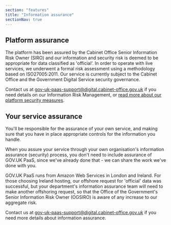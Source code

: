 ```yaml
---
section: "features"
title: "Information assurance"
sectionNav: true
---
```


## Platform assurance

The platform has been assured by the Cabinet Office Senior Information Risk Owner (SIRO) and our information and security risk is deemed to be appropriate for data classified as 'official'. In order to operate with live services, we underwent a formal risk assessment using a methodology based on ISO27005:2011. Our service is currently subject to the Cabinet Office and the Government Digital Service security governance.

Contact us at [gov-uk-paas-support@digital.cabinet-office.gov.uk](mailto:gov-uk-paas-support@digital.cabinet-office.gov.uk) if you need details on our Information Risk Management, or [read more about our platform security measures](/security).

## Your service assurance

You'll be responsible for the assurance of your own service, and making sure that you have in place appropriate controls for the information you handle.

When you assure your service through your own organisation's information assurance (security) process, you don't need to include assurance of GOV.UK PaaS, since we've already done that - we can share the work we've done with you.

GOV.UK PaaS runs from Amazon Web Services in London and Ireland. For those choosing Ireland hosting, our offshore request for 'official' data was successful, but your department's information assurance team will need to make another offshoring request, so that the Office of the Government's Senior Information Risk Owner (OGSIRO) is aware of any increase to our aggregate risk.

Contact us at [gov-uk-paas-support@digital.cabinet-office.gov.uk](mailto:gov-uk-paas-support@digital.cabinet-office.gov.uk) if you need more details about information assurance.